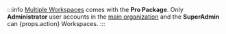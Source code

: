 :::info
[Multiple Workspaces](/workspaces) comes with the **Pro Package**.
Only **Administrator** user accounts in the [main organization](/glossary#main-organization) and the **SuperAdmin** can {props.action} Workspaces.
:::
